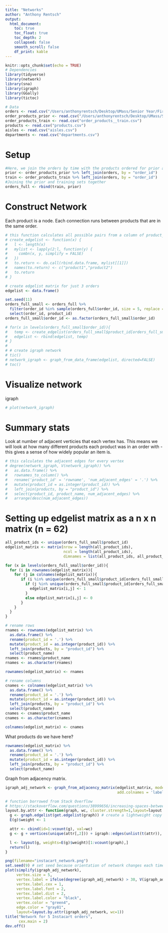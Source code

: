 ```yaml
---
title: "Networks"
author: "Anthony Rentsch"
output:
  html_document:
    toc: true
    toc_float: true
    toc_depth: 2
    collapsed: false
    smooth_scroll: false
    df_print: kable
---
```


```r
knitr::opts_chunk$set(echo = TRUE)
# Dependencies
library(tidyverse)
library(network)
library(sna)
library(igraph)
library(GGally)
library(tictoc)

# Data
orders <- read.csv("/Users/anthonyrentsch/Desktop/UMass/Senior Year/First Semester/Advanced Data Analysis/orders.csv")
order_products_prior <- read.csv("/Users/anthonyrentsch/Desktop/UMass/Senior Year/First Semester/Advanced Data Analysis/order_products__prior.csv")
order_products_train <- read.csv("order_products__train.csv")
products <- read.csv("products.csv")
aisles <- read.csv("aisles.csv")
departments <- read.csv("departments.csv")
```

# Setup

```r
#Here, we join the orders by time with the products ordered for prior and train set orders
prior <- order_products_prior %>% left_join(orders, by = "order_id")
train <- order_products_train %>% left_join(orders, by = "order_id")
#Joining the prior and training sets together
orders_full <- rbind(train, prior)
```

# Construct Network

Each product is a node. Each connection runs between products that are in the same order. 

```r
# this function calculates all possible pairs from a column of product_ids
# create_edgelist <- function(x) {
#   l <- length(x)
#   mylist <- lapply(2:l, function(y) {
#     combn(x, y, simplify = FALSE)
#   })
#   to.return <- do.call(rbind.data.frame, mylist[[1]])
#   names(to.return) <- c("product1","product2")
#   to.return
# }

# create edgelist matrix for just 3 orders
edgelist <- data.frame()

set.seed(11)
orders_full_small <- orders_full %>% 
  filter(order_id %in% sample(orders_full$order_id, size = 5, replace = T)) %>% 
  select(order_id, product_id)
orders_full_small$order_id <- as.factor(orders_full_small$order_id)

# for(x in levels(orders_full_small$order_id)){
#   temp <- create_edgelist(orders_full_small$product_id[orders_full_small$order_id == x])
#   edgelist <- rbind(edgelist, temp)
# }
# 
# # create igraph network
# tic()
# network_igraph <- graph_from_data_frame(edgelist, directed=FALSE)
# toc()
```

# Visualize network

igraph 

```r
# plot(network_igraph)
```

# Summary stats

Look at number of  adjacent verticies that each vertex has. This means we will look at how many different products each product was in an order with - this gives a sense of how widely popular an item is.

```r
# this calculates the adjacent edges for every vertex
# degree(network_igraph, V(network_igraph)) %>% 
#   as.data.frame() %>% 
#   rownames_to_column() %>%
#   rename('product_id' = 'rowname', 'num_adjacent_edges' = '.') %>% 
#   mutate(product_id = as.integer(product_id)) %>% 
#   left_join(products, by = "product_id") %>% 
#   select(product_id, product_name, num_adjacent_edges) %>% 
#   arrange(desc(num_adjacent_edges))
```


# Setting up edgelist matrix as a n x n matrix (n = 62)

```r
all_product_ids <- unique(orders_full_small$product_id)
edgelist_matrix <- matrix(nrow = length(all_product_ids),
                          ncol = length(all_product_ids),
                          dimnames = list(all_product_ids, all_product_ids))

for (x in levels(orders_full_small$order_id)){
  for (i in rownames(edgelist_matrix)){
    for (j in colnames(edgelist_matrix)){
       if (i %in% unique(orders_full_small$product_id[orders_full_small$order_id == x])){
         if (j %in% unique(orders_full_small$product_id[orders_full_small$order_id == x])){
           edgelist_matrix[i,j] <- 1
         }
         else edgelist_matrix[i,j] <- 0
       }
    }
  }
}

# rename rows
rnames <- rownames(edgelist_matrix) %>% 
  as.data.frame() %>% 
  rename(product_id = '.') %>% 
  mutate(product_id = as.integer(product_id)) %>% 
  left_join(products, by = "product_id") %>% 
  select(product_name)
rnames <- rnames$product_name
rnames <- as.character(rnames)

rownames(edgelist_matrix) <- rnames

# rename columns
cnames <- colnames(edgelist_matrix) %>% 
  as.data.frame() %>% 
  rename(product_id = '.') %>% 
  mutate(product_id = as.integer(product_id)) %>% 
  left_join(products, by = "product_id") %>% 
  select(product_name)
cnames <- cnames$product_name
cnames <- as.character(cnames)

colnames(edgelist_matrix) <- cnames
```

What products do we have here?

```r
rownames(edgelist_matrix) %>% 
  as.data.frame() %>% 
  rename(product_id = '.') %>% 
  mutate(product_id = as.integer(product_id)) %>% 
  left_join(products, by = "product_id") %>% 
  select(product_name)
```

Graph from adjacency matrix.

```r
igraph_adj_network <- graph_from_adjacency_matrix(edgelist_matrix, mode = "undirected", weighted = TRUE,
                                                  add.colnames = 'label')

# function borrowed from Stack Overflow
# https://stackoverflow.com/questions/38999656/increasing-spaces-between-vertices-for-r-igraph
layout.by.attr <- function(graph, wc, cluster.strength=1,layout=layout.auto) {  
  g <- graph.edgelist(get.edgelist(graph)) # create a lightweight copy of graph w/o the attributes.
  E(g)$weight <- 1

  attr <- cbind(id=1:vcount(g), val=wc)
  g <- g + vertices(unique(attr[,2])) + igraph::edges(unlist(t(attr)), weight=cluster.strength)

  l <- layout(g, weights=E(g)$weight)[1:vcount(graph),]
  return(l)
}

png(filename="instacart_network.png")
set.seed(9) # set seed because orientation of network changes each time
plot(simplify(igraph_adj_network),
     vertex.size = 5,
     vertex.label = ifelse(degree(igraph_adj_network) > 30, V(igraph_adj_network)$label, NA),
     vertex.label.cex = 1,
     vertex.label.font = 2,
     vertex.label.dist = 2,
     vertex.label.color = "black",
     vertex.color = "green4",
     edge.color = "gray81",
     layout=layout.by.attr(igraph_adj_network, wc=1))
title("Network for 5 Instacart orders",
      cex.main = 2)
dev.off()
```



